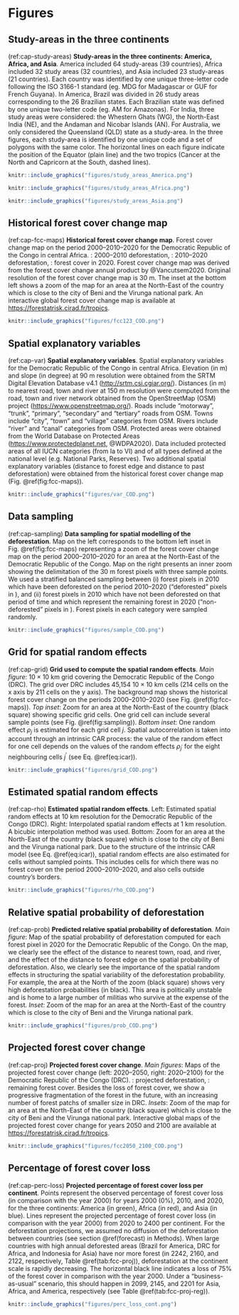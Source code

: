 # Figures

<!--------------------------------------------->
<!-- Study-areas -->
<!--------------------------------------------->

## Study-areas in the three continents

(ref:cap-study-areas) **Study-areas in the three continents: America, Africa, and Asia**. America included 64 study-areas (39 countries), Africa included 32 study areas (32 countries), and Asia included 23 study-areas (21 countries). Each country was identified by one unique three-letter code following the ISO 3166-1 standard (eg. MDG for Madagascar or GUF for French Guyana). In America, Brazil was divided in 26 study areas corresponding to the 26 Brazilian states. Each Brazilian state was defined by one unique two-letter code (eg. AM for Amazonas). For India, three study areas were considered: the Whestern Ghats (WG), the North-East India (NE), and the Andaman and Nicobar Islands (AN). For Australia, we only considered the Queensland (QLD) state as a study-area. In the three figures, each study-area is identified by one unique code and a set of polygons with the same color. The horizontal lines on each figure indicate the position of the Equator (plain line) and the two tropics (Cancer at the North and Capricorn at the South, dashed lines).

```r
knitr::include_graphics("figures/study_areas_America.png")
```

```r
knitr::include_graphics("figures/study_areas_Africa.png")
```

```r
knitr::include_graphics("figures/study_areas_Asia.png")
```

<!--------------------------------------------->
<!-- Historical forest cover change map -->
<!--------------------------------------------->

## Historical forest cover change map

(ref:cap-fcc-maps) **Historical forest cover change map**. Forest cover change map on the period 2000--2010--2020 for the Democratic Republic of the Congo in central Africa. \textcolor{orange}{orange}: 2000--2010 deforestation, \textcolor{red}{red}: 2010--2020 deforestation, \textcolor{darkgreen}{green}: forest cover in 2020. Forest cover change map was derived from the forest cover change annual product by @Vancutsem2020. Original resolution of the forest cover change map is 30 m. The inset at the bottom left shows a zoom of the map for an area at the North-East of the country which is close to the city of Beni and the Virunga national park. An interactive global forest cover change map is available at <https://forestatrisk.cirad.fr/tropics>.

```r
knitr::include_graphics("figures/fcc123_COD.png")
```

<!--------------------------------------------->
<!-- Spatial explanatory variables -->
<!--------------------------------------------->

## Spatial explanatory variables

(ref:cap-var) **Spatial explanatory variables**. Spatial explanatory variables for the Democratic Republic of the Congo in central Africa. Elevation (in m) and slope (in degree) at 90 m resolution were obtained from the SRTM Digital Elevation Database v4.1 (<http://srtm.csi.cgiar.org/>). Distances (in m) to nearest road, town and river at 150 m resolution were computed from the road, town and river network obtained from the OpenStreetMap (OSM) project (<https://www.openstreetmap.org/>). Roads include "motorway", "trunk", "primary", "secondary" and "tertiary" roads from OSM. Towns include "city", "town" and "village"  categories from OSM. Rivers include "river" and "canal" categories from OSM. Protected areas were obtained from the World Database on Protected Areas (<https://www.protectedplanet.net>, @WDPA2020). Data included protected areas of all IUCN categories (from Ia to VI) and of all types defined at the national level (e.g. National Parks, Reserves). Two additional spatial explanatory variables (distance to forest edge and distance to past deforestation) were obtained from the historical forest cover change map (Fig. \@ref(fig:fcc-maps)).

```r
knitr::include_graphics("figures/var_COD.png")
```


<!--------------------------------------------->
<!-- Data sampling -->
<!--------------------------------------------->

## Data sampling

(ref:cap-sampling) **Data sampling for spatial modelling of the deforestation**. Map on the left corresponds to the bottom left inset in Fig. \@ref(fig:fcc-maps) representing a zoom of the forest cover change map on the period 2000--2010--2020 for an area at the North-East of the Democratic Republic of the Congo. Map on the right presents an inner zoom showing the delimitation of the 30 m forest pixels with three sample points. We used a stratified balanced sampling between (i) forest pixels in 2010 which have been deforested on the period 2010--2020 ("deforested" pixels in \textcolor{red}{red}), and (ii) forest pixels in 2010 which have not been deforested on that period of time and which represent the remaining forest in 2020 ("non-deforested" pixels in \textcolor{darkgreen}{green}). Forest pixels in each category were sampled randomly.

```r
knitr::include_graphics("figures/sample_COD.png")
```

<!--------------------------------------------->
<!-- Grid for spatial random effects -->
<!--------------------------------------------->

## Grid for spatial random effects

(ref:cap-grid) **Grid used to compute the spatial random effects**. _Main figure_: $10 \times 10$ km grid covering the Democratic Republic of the Congo (DRC). The grid over DRC includes 45,154 $10 \times 10$ km cells (214 cells on the x axis by 211 cells on the y axis). The background map shows the historical forest cover change on the periods 2000--2010--2020 (see Fig. \@ref(fig:fcc-maps)). _Top inset_: Zoom for an area at the North-East of the country (black square) showing specific grid cells. One grid cell can include several sample points (see Fig. \@ref(fig:sampling)). _Bottom inset_: One random effect $\rho_j$ is estimated for each grid cell $j$. Spatial autocorrelation is taken into account through an intrinsic CAR process: the value of the random effect for one cell depends on the values of the random effects $\rho_{j^{\prime}}$ for the eight neighbouring cells $j^{\prime}$ (see Eq. \@ref(eq:icar)).

```r
knitr::include_graphics("figures/grid_COD.png")
```

<!--------------------------------------------->
<!-- Spatial random effects -->
<!--------------------------------------------->

## Estimated spatial random effects

(ref:cap-rho) **Estimated spatial random effects**. Left: Estimated spatial random effects at 10 km resolution for the Democratic Republic of the Congo (DRC). Right: Interpolated spatial random effects at 1 km resolution. A bicubic interpolation method was used. Bottom: Zoom for an area at the North-East of the country (black square) which is close to the city of Beni and the Virunga national park. Due to the structure of the intrinsic CAR model (see Eq. \@ref(eq:icar)), spatial random effects are also estimated for cells without sampled points. This includes cells for which there was no forest cover on the period 2000--2010--2020, and also cells outside country's borders.

```r
knitr::include_graphics("figures/rho_COD.png")
```

<!--------------------------------------------->
<!-- Spatial probability of deforestation -->
<!--------------------------------------------->

## Relative spatial probability of deforestation

(ref:cap-prob) **Predicted relative spatial probability of deforestation**. _Main figure_: Map of the spatial probability of deforestation computed for each forest pixel in 2020 for the Democratic Republic of the Congo. On the map, we clearly see the effect of the distance to nearest town, road, and river, and the effect of the distance to forest edge on the spatial probability of deforestation. Also, we clearly see the importance of the spatial random effects in structuring the spatial variability of the deforestation probability. For example, the area at the North of the zoom (black square) shows very high deforestation probabilities (in black). This area is politically unstable and is home to a large number of militias who survive at the expense of the forest. _Inset_: Zoom of the map for an area at the North-East of the country which is close to the city of Beni and the Virunga national park.

```r
knitr::include_graphics("figures/prob_COD.png")
```

<!--------------------------------------------->
<!-- Projected forest cover change -->
<!--------------------------------------------->

## Projected forest cover change

(ref:cap-proj) **Projected forest cover change**. _Main figures_: Maps of the projected forest cover change (left: 2020--2050, right: 2020--2100) for the Democratic Republic of the Congo (DRC). \textcolor{red}{red}: projected deforestation, \textcolor{darkgreen}{green}: remaining forest cover. Besides the loss of forest cover, we show a progressive fragmentation of the forest in the future, with an increasing number of forest patchs of smaller size in DRC. _Insets_: Zoom of the map for an area at the North-East of the country (black square) which is close to the city of Beni and the Virunga national park. Interactive global maps of the projected forest cover change for years 2050 and 2100 are available at <https://forestatrisk.cirad.fr/tropics>.

```r
knitr::include_graphics("figures/fcc2050_2100_COD.png")
```

<!--------------------------------------------->
<!-- Percentage of forest cover loss -->
<!--------------------------------------------->

## Percentage of forest cover loss

(ref:cap-perc-loss) **Projected percentage of forest cover loss per continent**. Points represent the observed percentage of forest cover loss (in comparison with the year 2000) for years 2000 (0%), 2010, and 2020, for the three continents: America (in green), Africa (in red), and Asia (in blue). Lines represent the projected percentage of forest cover loss (in comparison with the year 2000) from 2020 to 2400 per continent. For the deforestation projections, we assumed no diffusion of the deforestation between countries (see section \@ref(forecast) in Methods). When large countries with high annual deforested areas (Brazil for America, DRC for Africa, and Indonesia for Asia) have nor more forest (in 2242, 2160, and 2122, respectively, Table \@ref(tab:fcc-proj)), deforestation at the continent scale is rapidly decreasing. The horizontal black line indicates a loss of 75% of the forest cover in comparison with the year 2000. Under a "business-as-usual" scenario, this should happen in 2099, 2145, and 2201 for Asia, Africa, and America, respectively (see Table \@ref(tab:fcc-proj-reg)). 

```r
knitr::include_graphics("figures/perc_loss_cont.png")
```

\newpage